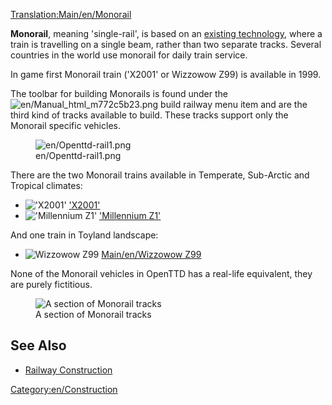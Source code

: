 [[Translation:Main/en/Monorail]]{{en/Types of railways}}

'''Monorail''', meaning 'single-rail', is based on an [http://www.wikipedia.org/wiki/Monorail existing technology], where a train is travelling on a single beam, rather than two separate tracks. Several countries in the world use monorail for daily train service.

In game first Monorail train ('X2001' or Wizzowow Z99) is available in 1999.

The toolbar for building Monorails is found under the [[File:en/Manual html m772c5b23.png]] build railway menu item and are the third kind of tracks available to build. These tracks support only the Monorail specific vehicles.

[[File:en/Openttd-rail1.png|none]]

There are the two Monorail trains available in Temperate, Sub-Arctic and Tropical climates:
*[[File:en/X2001.png|'X2001']] [[Main/en/X2001|'X2001']]
*[[File:en/Millenniumz1.png|'Millennium Z1']] [[Main/en/Millennium Z1|'Millennium Z1']]
And one train in Toyland landscape:
*[[File:en/Wizzowowz99.png|Wizzowow Z99]] [[Main/en/Wizzowow Z99]]

None of the Monorail vehicles in OpenTTD has a real-life equivalent, they are purely fictitious.

[[File:en/MonorialTemp.png|none|frame|A section of Monorail tracks]]

==See Also==
*[[Main/en/Railway construction|Railway Construction]]

[[Category:en/Construction]]